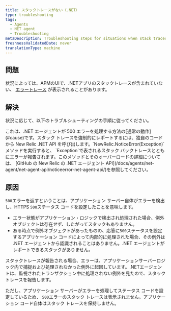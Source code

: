 ```yaml
---
title: スタックトレースがない（.NET）
type: troubleshooting
tags:
  - Agents
  - NET agent
  - Troubleshooting
metaDescription: Troubleshooting steps for situations when stack traces are missing for error traces with your New Relic .NET app.
freshnessValidatedDate: never
translationType: machine
---
```


## 問題

状況によっては、APMのUIで、.NETアプリのスタックトレースが含まれていない、 [エラートレース](/docs/apm/applications-menu/error-analytics/error-analytics-manage-error-traces) が表示されることがあります。

## 解決

状況に応じて、以下のトラブルシューティングの手順に従ってください。

<CollapserGroup>
  <Collapser
    id="500-errors"
    title="500エラーのスタックトレースがない"
  >
    これは、.NET エージェントが 500 エラーを処理する方法の[通常の動作](#cause)です。スタック トレースを強制的にレポートするには、独自のコードから New Relic .NET API を呼び出します。`NewRelic.NoticeError(Exception)`メソッドを実行すると、 `Exception`で表されるスタック バックトレースとともにエラーが報告されます。このメソッドとそのオーバーロードの詳細については、 [GitHub の New Relic の .NET エージェント API](/docs/agents/net-agent/net-agent-api/noticeerror-net-agent-api/)を参照してください。
  </Collapser>
</CollapserGroup>

## 原因

`500`エラーを返すということは、アプリケーション サーバー自体がエラーを検出し、HTTPS `500`ステータス コードを設定したことを意味します。

* エラー状態がアプリケーション・ロジックで検出され処理された場合、例外オブジェクトは存在せず、したがってスタックもありません。
* ある時点で例外オブジェクトがあったものの、応答に`500`ステータスを設定するアプリケーション コードによって内部的に処理された場合、その例外は .NET エージェントから認識されることはありません。.NET エージェントがレポートできるスタックがありません。

スタックトレースが報告される場合、エラーは、アプリケーションサーバーロジック内で捕捉および処理されなかった例外に起因しています。.NETエージェントは、監視されたトランザクション中に処理されない例外を見たので、スタックトレースを報告します。

ただし、アプリケーション サーバーがエラーを処理してステータス コードを設定しているため、 `500`エラーのスタック トレースは表示されません。アプリケーション コード自体はスタック トレースを保持しません。